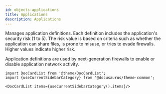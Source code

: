```yaml
---
id: objects-applications
title: Applications
description: Applications
---
```




Manages application definitions. Each definition includes the application's security risk (1 to 5). The risk value
is based on criteria such as whether the application can share files, is prone to misuse, or tries to evade
firewalls. Higher values indicate higher risk.

Application definitions are used by next-generation firewalls to enable or disable application network activity.




```mdx-code-block
import DocCardList from '@theme/DocCardList';
import {useCurrentSidebarCategory} from '@docusaurus/theme-common';

<DocCardList items={useCurrentSidebarCategory().items}/>
```
      